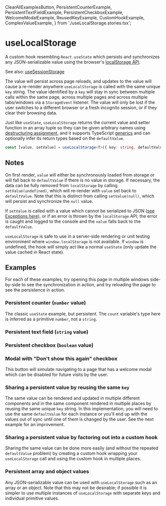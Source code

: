   ClearAllExamplesButton,
  PersistentCounterExample,
  PersistentTextFieldExample,
  PersistentCheckboxExample,
  WelcomeModalExample,
  ReusedKeyExample,
  CustomHookExample,
  ComplexValueExample,
} from './useLocalStorage.stories.tsx';

<Meta title="Hooks/useLocalStorage" component={useLocalStorage} />

# useLocalStorage

A custom hook resembling `React.useState` which persists and synchronizes any JSON-serializable value using the
browser's [localStorage API](https://developer.mozilla.org/en-US/docs/Web/API/Window/localStorage).

See also: [useSessionStorage](/docs/hooks-usesessionstorage--persistent-counter-example)

The value will persist across page reloads, and updates to the value will cause a re-render anywhere `useLocalStorage`
is called with the same unique `key` string. The value identified by a `key` will stay in sync between multiple calls
within the same page, across multiple pages and across multiple tabs/windows via a `StorageEvent` listener. The value
will only be lost if the user switches to a different browser or a fresh incognito session, or if they clear their
browsing data.

Just like `useState`, `useLocalStorage` returns the current value and setter function in an array tuple so they can be
given arbitrary names using [destructuring assignment](https://developer.mozilla.org/en-US/docs/Web/JavaScript/Reference/Operators/Destructuring_assignment),
and it supports TypeScript [generics](https://www.typescriptlang.org/docs/handbook/generics.html) and can optionally
infer its return types based on the `defaultValue`.

```ts
const [value, setValue] = useLocalStorage<T>({ key: string, defaultValue: T });
```

## Notes

On first render, `value` will either be synchronously loaded from storage or will fall back to `defaultValue` if there
is no value in storage. If necessary, the data can be fully removed from `localStorage` by calling
`setValue(undefined)`, which will re-render with `value` set back to `defaultValue`. Note that this is distinct from
calling `setValue(null)`, which will persist and synchronize the `null` value.

If `setValue` is called with a value which cannot be serialized to JSON
([see Exceptions here](https://developer.mozilla.org/en-US/docs/Web/JavaScript/Reference/Global_Objects/JSON/stringify#exceptions)),
or if an error is thrown by the `localStorage` API, the error is caught and logged to the console and the `value` falls
back to the `defaultValue`.

`useLocalStorage` is safe to use in a server-side rendering or unit testing environment where `window.localStorage` is
not available. If `window` is undefined, the hook will simply act like a normal `useState` (only update the value cached
in React state).

## Examples

For each of these examples, try opening this page in multiple windows side-by-side to see the synchronization in action,
and try reloading the page to see the persistence in action.

### Persistent counter (`number` value)

The classic `useState` example, but persistent. The `count` variable's type here is inferred as a primitive `number`,
not a `string`.

<Canvas>
  <Story story={PersistentCounterExample} />
</Canvas>

### Persistent text field (`string` value)

<Canvas>
  <Story story={PersistentTextFieldExample} />
</Canvas>

### Persistent checkbox (`boolean` value)

<Canvas>
  <Story story={PersistentCheckboxExample} />
</Canvas>

### Modal with "Don't show this again" checkbox

This button will simulate navigating to a page that has a welcome modal which can be disabled for future visits by the user.

<Canvas>
  <Story story={WelcomeModalExample} />
</Canvas>

### Sharing a persistent value by reusing the same `key`

The same value can be rendered and updated in multiple different components and in the same component rendered in multiple places
by reusing the same unique `key` string. In this implementation, you will need to use the same `defaultValue` for each instance
or you'll end up with the values out of sync until one of them is changed by the user. See the next example for an improvement.

<Canvas>
  <Story story={ReusedKeyExample} />
</Canvas>

### Sharing a persistent value by factoring out into a custom hook

Sharing the same value can be done more easily (and without the repeated `defaultValue` problem) by creating a custom hook
wrapping your `useLocalStorage` call and using the custom hook in multiple places.

<Canvas>
  <Story story={CustomHookExample} />
</Canvas>

### Persistent array and object values

Any JSON-serializable value can be used with `useLocalStorage` such as an array or an object. Note that this may not be
desirable; if possible it is simpler to use multiple instances of `useLocalStorage` with separate keys and individual primitive values.

<Canvas>
  <Story story={ComplexValueExample} />
</Canvas>

<ClearAllExamplesButton />

<GithubLink path="src/hooks/useStorage/useStorage.ts" />
